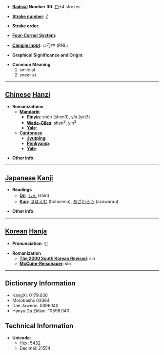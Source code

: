 * '''[[Wiktionary:Chinese radical index| Radical]] Number 30''': [[Wiktionary:Chinese radical index 口|口]]+4 strokes

* '''[[Wiktionary:Chinese total strokes index|Stroke number]]''': [[Wiktionary:Chinese total strokes index 7|7]]

* '''Stroke order''': 

* '''[[Wiktionary:Chinese four corner index|Four-Corner System]]''': 

* '''[[Wiktionary:Chinese Cangjie index|Cangjie input]]''': 口弓中 (RNL)

* '''Graphical Significance and Origin''': 

* '''Common Meaning'''
*#smile at
*# sneer at


----

== [[Chinese]] [[Hanzi]] ==

* '''Romanizations'''
** '''[[Mandarin]]'''
*** '''[[Pinyin]]''': shěn (shen3), yǐn (yin3)
*** '''[[Wade-Giles]]''': shen<sup>3</sup>, yin<sup>3</sup>
*** '''[[Yale]]''': 
** '''[[Cantonese]]'''
*** '''[[Jyutping]]''':
*** '''[[Penkyamp]]''': 
*** '''[[Yale]]''': 

* '''Other info''': 

----

== [[Japanese]] [[Kanji]] ==

* '''Readings'''
** '''[[On]]''': [[しん]] (shin)
** '''[[Kun]]''': [[ほほえむ]] (hohoemu), [[あざわらう]] (azawarau)

* '''Other info''':  

----

== [[Korean]] [[Hanja]] ==

* '''Pronunciation''': 신

* '''Romanization'''
** '''[[The 2000 South Korean Revised Romanization|The 2000 South Korean Revised]]''': sin
** '''[[McCune-Reischauer]]''': sin

----

== Dictionary Information ==

* KangXi: 0179.030
* Morobashi: 03364
* Dae Jaweon: 0396.140
* Hanyu Da Zidian: 10596.040

== Technical Information ==

* '''Unicode''':
** Hex: 5432
** Decimal: 21554